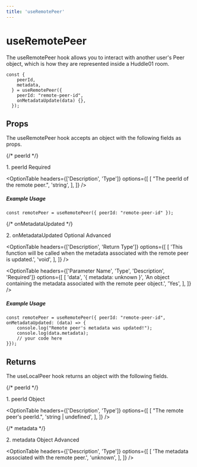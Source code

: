 ```yaml
---
title: 'useRemotePeer'
---
```



# useRemotePeer

The useRemotePeer hook allows you to interact with another user's Peer object, which is how they are represented inside a Huddle01 room.

```tsx
const {
    peerId,
    metadata,
  } = useRemotePeer({
    peerId: "remote-peer-id",
    onMetadataUpdate(data) {},
  });
```

## Props
The useRemotePeer hook accepts an object with the following fields as props.

{/* peerId */}
<div className="flex mt-5">
    <span className="font-mono font-semibold">1. peerId</span>
    <span>
        <Pill>Required</Pill>
    </span>
</div>

<OptionTable
  headers={['Description', 'Type']}
  options={[
    [
      "The peerId of the remote peer.",
      'string',
    ],
  ]}
/>


##### Example Usage

```tsx
const remotePeer = useRemotePeer({ peerId: "remote-peer-id" });
```

{/* onMetadataUpdated */}
<div className="flex mt-5">
    <span className="font-mono font-semibold">2. onMetadataUpdated</span>
    <span className="ml-2">
        <Pill>Optional</Pill>
    </span>
    <span className="ml-2">
        <Pill>Advanced</Pill>
    </span>
</div>

<OptionTable
  headers={['Description', 'Return Type']}
  options={[
    [
      'This function will be called when the metadata associated with the remote peer is updated.',
      'void',
    ],
  ]}
/>

<OptionTable
  headers={['Parameter Name', 'Type', 'Description', 'Required']}
  options={[
    [
      'data',
      '{ metadata: unknown }',
      'An object containing the metadata associated with the remote peer object.',
      'Yes',
    ],
  ]}
/>

##### Example Usage

```tsx
const remotePeer = useRemotePeer({ peerId: "remote-peer-id", onMetadataUpdated: (data) => {
	console.log("Remote peer's metadata was updated!");
	console.log(data.metadata);
    // your code here
}});
```


## Returns
The useLocalPeer hook returns an object with the following fields.

{/* peerId */}
<div className="flex mt-5">
    <span className="font-mono font-semibold">1. peerId</span>
    <span className="ml-2">
        <Pill>Object</Pill>
    </span>
</div>

<OptionTable
  headers={['Description', 'Type']}
  options={[
    [
      "The remote peer's peerId.",
      'string | undefined',
    ],
  ]}
/>

{/* metadata */}
<div className="flex mt-5">
    <span className="font-mono font-semibold">2. metadata</span>
    <span className="ml-2">
        <Pill>Object</Pill>
    </span>
    <span className="ml-2">
        <Pill>Advanced</Pill>
    </span>
</div>

<OptionTable
  headers={['Description', 'Type']}
  options={[
    [
      'The metadata associated with the remote peer.',
      'unknown',
    ],
  ]}
/>
